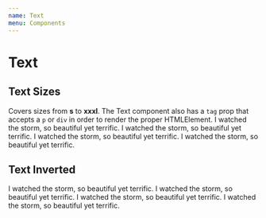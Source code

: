 ```yaml
---
name: Text
menu: Components
---
```



# Text

## Text Sizes

Covers sizes from **s** to **xxxl**.
The Text component also has a `tag` prop that accepts a `p` or `div` in order to render the proper HTMLElement.
<Text tag="p" size="xl">
  I watched the storm, so beautiful yet terrific.
</Text>
<Text tag="p" size="l">
  I watched the storm, so beautiful yet terrific.
</Text>
<Text tag="p" size="m">
  I watched the storm, so beautiful yet terrific.
</Text>
<Text tag="p" size="s">
  I watched the storm, so beautiful yet terrific.
</Text>

## Text Inverted
<Box bg="corals" p={3}>
  <Text tag="p" size="xl" inverted>
    I watched the storm, so beautiful yet terrific.
  </Text>
  <Text tag="p" size="l" inverted>
    I watched the storm, so beautiful yet terrific.
  </Text>
  <Text tag="p" size="m" inverted>
    I watched the storm, so beautiful yet terrific.
  </Text>
  <Text tag="p" size="s" inverted>
    I watched the storm, so beautiful yet terrific.
  </Text>
</Box>

